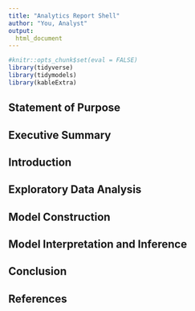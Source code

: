 ```yaml
---
title: "Analytics Report Shell"
author: "You, Analyst"
output:
  html_document
---
```


```r
#knitr::opts_chunk$set(eval = FALSE)
library(tidyverse)
library(tidymodels)
library(kableExtra)
```

## Statement of Purpose



## Executive Summary



## Introduction



## Exploratory Data Analysis
  


## Model Construction



## Model Interpretation and Inference



## Conclusion



## References


